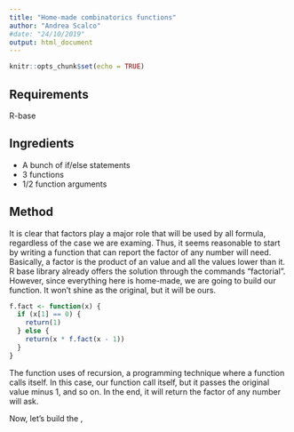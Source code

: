 ```yaml
---
title: "Home-made combinatorics functions"
author: "Andrea Scalco"
#date: "24/10/2019"
output: html_document
---
```


```r
knitr::opts_chunk$set(echo = TRUE)
```

## Requirements
R-base

## Ingredients

- A bunch of if/else statements
- 3 functions
- 1/2 function arguments

## Method


It is clear that factors play a major role that will be used by all formula, regardless of the case we are examing. Thus, it seems reasonable to start by writing a function that can report the factor of any number will need.  Basically, a factor is the product of an value and all the values lower than it. R base library already offers the solution through the commands "factorial". However, since everything here is home-made, we are going to build our function. It won't shine as the original, but it will be ours.

```r
f.fact <- function(x) {
  if (x[1] == 0) { 
    return(1)
  } else {
    return(x * f.fact(x - 1))
  }
}
```

The function uses of recursion, a programming technique where a function calls itself. In this case, our function call itself, but it passes the original value minus 1, and so on. In the end, it will return the factor of any number will ask.

Now, let's build the ,